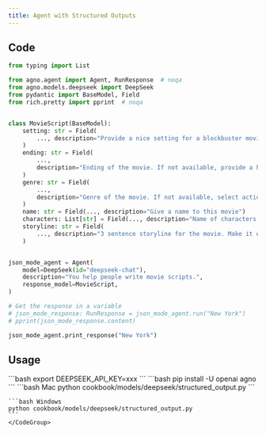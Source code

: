 ```yaml
---
title: Agent with Structured Outputs
---
```


## Code

```python cookbook/models/deepseek/structured_output.py
from typing import List

from agno.agent import Agent, RunResponse  # noqa
from agno.models.deepseek import DeepSeek
from pydantic import BaseModel, Field
from rich.pretty import pprint  # noqa


class MovieScript(BaseModel):
    setting: str = Field(
        ..., description="Provide a nice setting for a blockbuster movie."
    )
    ending: str = Field(
        ...,
        description="Ending of the movie. If not available, provide a happy ending.",
    )
    genre: str = Field(
        ...,
        description="Genre of the movie. If not available, select action, thriller or romantic comedy.",
    )
    name: str = Field(..., description="Give a name to this movie")
    characters: List[str] = Field(..., description="Name of characters for this movie.")
    storyline: str = Field(
        ..., description="3 sentence storyline for the movie. Make it exciting!"
    )


json_mode_agent = Agent(
    model=DeepSeek(id="deepseek-chat"),
    description="You help people write movie scripts.",
    response_model=MovieScript,
)

# Get the response in a variable
# json_mode_response: RunResponse = json_mode_agent.run("New York")
# pprint(json_mode_response.content)

json_mode_agent.print_response("New York")
```

## Usage

<Steps>
  <Snippet file="create-venv-step.mdx" />

  <Step title="Set your API key">
    ```bash
    export DEEPSEEK_API_KEY=xxx
    ```
  </Step>

  <Step title="Install libraries">
    ```bash
    pip install -U openai agno
    ```
  </Step>

  <Step title="Run Agent">
    <CodeGroup>
    ```bash Mac
    python cookbook/models/deepseek/structured_output.py
    ```

    ```bash Windows
    python cookbook/models/deepseek/structured_output.py
    ```
    </CodeGroup>
  </Step>
</Steps>